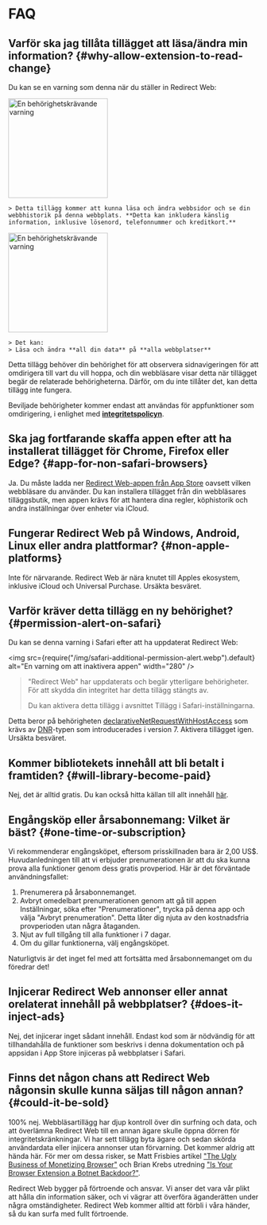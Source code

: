 
# FAQ

## Varför ska jag tillåta tillägget att läsa/ändra min information? {#why-allow-extension-to-read-change}

Du kan se en varning som denna när du ställer in Redirect Web:

<IfBrowserStore stores='appStore'>
    <Image src={PermissionAlertSafari} alt="En behörighetskrävande varning" width="200" margin="0 0 16px 0" hasShadow />

    > Detta tillägg kommer att kunna läsa och ändra webbsidor och se din webbhistorik på denna webbplats. **Detta kan inkludera känslig information, inklusive lösenord, telefonnummer och kreditkort.**
</IfBrowserStore>

<IfBrowserStore stores='appStore' includes={false}>
    <Image src={PermissionAlertChrome} alt="En behörighetskrävande varning" height="200" hasRoundedCorners hasShadow margin="0 0 16px 0" />

    > Det kan:  
    > Läsa och ändra **all din data** på **alla webbplatser**
</IfBrowserStore>

Detta tillägg behöver din behörighet för att observera sidnavigeringen för att omdirigera till vart du vill hoppa, och din webbläsare visar detta när tillägget begär de relaterade behörigheterna. Därför, om du inte tillåter det, kan detta tillägg inte fungera.

Beviljade behörigheter kommer endast att användas för appfunktioner som omdirigering, i enlighet med **[integritetspolicyn](./privacy-policy)**.

## Ska jag fortfarande skaffa appen efter att ha installerat tillägget för Chrome, Firefox eller Edge? {#app-for-non-safari-browsers}

Ja. Du måste ladda ner [Redirect Web-appen från App Store](https://apps.apple.com/app/id1571283503) oavsett vilken webbläsare du använder. Du kan installera tillägget från din webbläsares tilläggsbutik, men appen krävs för att hantera dina regler, köphistorik och andra inställningar över enheter via iCloud.

## Fungerar Redirect Web på Windows, Android, Linux eller andra plattformar? {#non-apple-platforms}

Inte för närvarande. Redirect Web är nära knutet till Apples ekosystem, inklusive iCloud och Universal Purchase. Ursäkta besväret.

## Varför kräver detta tillägg en ny behörighet? {#permission-alert-on-safari}

Du kan se denna varning i Safari efter att ha uppdaterat Redirect Web:

<img src={require("/img/safari-additional-permission-alert.webp").default} alt="En varning om att inaktivera appen" width="280" />

> "Redirect Web" har uppdaterats och begär ytterligare behörigheter. För att skydda din integritet har detta tillägg stängts av.
>
> Du kan aktivera detta tillägg i avsnittet Tillägg i Safari-inställningarna.

Detta beror på behörigheten [declarativeNetRequestWithHostAccess](https://developer.apple.com/documentation/safariservices/safari_web_extensions/blocking_content_with_your_safari_web_extension) som krävs av [DNR](./rule-settings#type)-typen som introducerades i version 7. Aktivera tillägget igen. Ursäkta besväret.

## Kommer bibliotekets innehåll att bli betalt i framtiden? {#will-library-become-paid}

Nej, det är alltid gratis. Du kan också hitta källan till allt innehåll [här](https://github.com/mshibanami/redirect-web/tree/main/library).

## Engångsköp eller årsabonnemang: Vilket är bäst? {#one-time-or-subscription}

Vi rekommenderar engångsköpet, eftersom prisskillnaden bara är 2,00 US$.
Huvudanledningen till att vi erbjuder prenumerationen är att du ska kunna prova alla funktioner genom dess gratis provperiod. Här är det förväntade användningsfallet:

1. Prenumerera på årsabonnemanget.
2. Avbryt omedelbart prenumerationen genom att gå till appen Inställningar, söka efter "Prenumerationer", trycka på denna app och välja "Avbryt prenumeration". Detta låter dig njuta av den kostnadsfria provperioden utan några åtaganden.
3. Njut av full tillgång till alla funktioner i 7 dagar.
4. Om du gillar funktionerna, välj engångsköpet.

Naturligtvis är det inget fel med att fortsätta med årsabonnemanget om du föredrar det!

## Injicerar Redirect Web annonser eller annat orelaterat innehåll på webbplatser? {#does-it-inject-ads}

Nej, det injicerar inget sådant innehåll. Endast kod som är nödvändig för att tillhandahålla de funktioner som beskrivs i denna dokumentation och på appsidan i App Store injiceras på webbplatser i Safari.

## Finns det någon chans att Redirect Web någonsin skulle kunna säljas till någon annan? {#could-it-be-sold}

100% nej. Webbläsartillägg har djup kontroll över din surfning och data, och att överlämna Redirect Web till en annan ägare skulle öppna dörren för integritetskränkningar. Vi har sett tillägg byta ägare och sedan skörda användardata eller injicera annonser utan förvarning. Det kommer aldrig att hända här. För mer om dessa risker, se Matt Frisbies artikel ["The Ugly Business of Monetizing Browser"](https://mattfrisbie.substack.com/p/the-ugly-business-of-monetizing-browser) och Brian Krebs utredning ["Is Your Browser Extension a Botnet Backdoor?"](https://krebsonsecurity.com/2021/03/is-your-browser-extension-a-botnet-backdoor/).

Redirect Web bygger på förtroende och ansvar. Vi anser det vara vår plikt att hålla din information säker, och vi vägrar att överföra äganderätten under några omständigheter. Redirect Web kommer alltid att förbli i våra händer, så du kan surfa med fullt förtroende.
